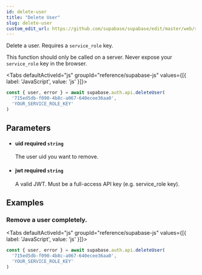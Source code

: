 ```yaml
---
id: delete-user
title: "Delete User"
slug: delete-user
custom_edit_url: https://github.com/supabase/supabase/edit/master/web/spec/supabase.yml
---
```



Delete a user. Requires a `service_role` key.

This function should only be called on a server. Never expose your `service_role` key in the browser.

<Tabs
  defaultActiveId="js"
  groupId="reference/supabase-js"
  values={[{ label: 'JavaScript', value: 'js' }]}>

<TabsPanel id="js" label="js">

```js
const { user, error } = await supabase.auth.api.deleteUser(
  '715ed5db-f090-4b8c-a067-640ecee36aa0',
  'YOUR_SERVICE_ROLE_KEY'
)
```


</TabsPanel>

</Tabs>

## Parameters


<ul className="method-list-group">
  
<li className="method-list-item">
  <h4 className="method-list-item-label">
    <span className="method-list-item-label-name">
      uid
    </span>
    <span className="method-list-item-label-badge required">
      required
    </span>
    <span className="method-list-item-validation">
      <code>string</code>
    </span>
  </h4>
  <div class="method-list-item-description">

The user uid you want to remove.

  </div>
  
</li>


<li className="method-list-item">
  <h4 className="method-list-item-label">
    <span className="method-list-item-label-name">
      jwt
    </span>
    <span className="method-list-item-label-badge required">
      required
    </span>
    <span className="method-list-item-validation">
      <code>string</code>
    </span>
  </h4>
  <div class="method-list-item-description">

A valid JWT. Must be a full-access API key (e.g. service_role key).

  </div>
  
</li>

</ul>














## Examples

### Remove a user completely.



<Tabs
  defaultActiveId="js"
  groupId="reference/supabase-js"
  values={[{ label: 'JavaScript', value: 'js' }]}>

<TabsPanel id="js" label="js">

```js
const { user, error } = await supabase.auth.api.deleteUser(
  '715ed5db-f090-4b8c-a067-640ecee36aa0',
  'YOUR_SERVICE_ROLE_KEY'
)
```


</TabsPanel>

</Tabs>
